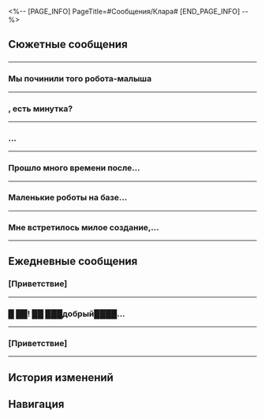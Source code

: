 <%-- [PAGE_INFO]
PageTitle=#Сообщения/Клара#
[END_PAGE_INFO] --%>
{{Сообщение Инфобокс
|id          = 1107
|Изображение = Персонаж Клара Иконка.png
|Тип         = Персонаж
|Отправитель = Клара
|ПодписьСоо  = Хочу со всеми на пикник (>▽<)
|Фракция     = Ярило-VI
}}

==Сюжетные сообщения==
==={{MC|ж=Сестричка|м=Братик}}===
{{Сообщения
|условие_получения = 
|текст =
:'''Клара:''' {{MC|ж=Сестричка|м=Братик}}
:'''Клара:''' Есть минутка?
:'''Клара:''' (´・ω・`)
:{Выбор} Конечно, что случилось?
::'''(Первопроходец):''' Конечно. Что случилось?
:{Выбор} Милые смайлики...
::'''(Первопроходец):''' Клара, твои смайлики такие милые (ﾟ3ﾟ)
::'''Клара:''' Спасибо...
:'''Клара:''' В последнее время у Поселения роботов возникли проблемы
:'''Клара:''' Можешь, пожалуйста, взглянуть, {{MC|ж=сестричка|м=братик}}...
:'''Клара:''' Если у тебя есть время...
:{Выбор} Не волнуйся, я приду.
::'''(Первопроходец):''' Не волнуйся, я уже иду.
:{Выбор} Неужели... (☉д⊙)
::'''(Первопроходец):''' Неужели? Уже иду! (☉д⊙)
::'''Клара:''' Такой смешной эмодзи...
::'''Клара:''' (☉д⊙)
:'''Клара:''' Спасибо, {{MC|ж=сестричка|м=братик}}!
:'''Клара:''' Я буду ждать у господина Сварога~
;{Принятая миссия: Невиданная ласка I}
}}
----

===Мы починили того робота-малыша===
{{Сообщения
|условие_получения = 
|текст =
:'''Клара:''' Мы починили того робота-малыша
:'''Клара:''' Загляни к нам, если будет время
:'''Клара:''' (*´ω`*)
:{Выбор} Хорошо, я приду.
::'''(Первопроходец):''' Хорошо, я уже иду.
:{Выбор} Хорошо! Скоро буду! (☉д⊙)
::'''(Первопроходец):''' Хорошо! Скоро буду! (☉д⊙)
::'''Клара:''' Хорошо!
::'''Клара:''' (☉д⊙)
:'''Клара:''' Тогда я буду ждать тебя у господина Сварога!
;{Принятая миссия: Невиданная ласка II}
}}
----

==={{MC|ж=Сестричка|м=Братик}}, есть минутка?===
{{Сообщения
|условие_получения = 
|текст =
:'''Клара:''' {{MC|ж=Сестричка|м=Братик}}, есть минутка?
:'''Клара:''' Я хочу поговорить о Паскале...
:{Выбор} Ты всё ещё грустишь?..
::'''(Первопроходец):''' Ты всё ещё грустишь?..
::'''Клара:''' Нет... Я успокоилась
:{Выбор} Хорошо, о чём именно?
::'''(Первопроходец):''' Хорошо, о чём именно?
:'''Клара:''' Вообще-то, я много думала об этом...
:'''Клара:''' Но я всё равно не понимаю... Что такое Паскаль?
:'''Клара:''' Другие роботы думают, что Паскаль - создание Фрагментума
:'''Клара:''' Господин Сварог считает Паскаля обычным роботом
:'''Клара:''' Паскаль сам не знает, что он такое
:'''Клара:''' Может быть, Паскаль - человек
:'''Клара:''' {{MC|ж=Сестричка|м=Братик}}, как ты думаешь?
:{Выбор} Это робот...
::'''(Первопроходец):''' Я думаю, что Паскаль - всего лишь робот.
::'''Клара:''' Ты правда так считаешь, {{MC|ж=сестричка|м=братик}}?
::'''Клара:''' Паскаль выглядит как обычный робот, но...
:{Выбор} Это создание Фрагментума...
::'''(Первопроходец):''' Паскаль может быть созданием Фрагментума...
::'''Клара:''' Ты правда так считаешь, {{MC|ж=сестричка|м=братик}}?
::'''Клара:''' Но разве Паскаль не похож на обычного маленького робота? К тому же...
:{Выбор} Это человек...
::'''(Первопроходец):''' Паскаль... живой человек.
::'''Клара:''' Ты правда так считаешь, {{MC|ж=сестричка|м=братик}}?
::'''Клара:''' Я тоже так думаю, но...
:'''Клара:''' Создание Фрагментума, робот, человек
:'''Клара:''' Какая между ними разница?
:'''Клара:''' Некоторые создания Фрагментума могут говорить и вести себя как люди
:'''Клара:''' Господин Сварог выглядит как робот, но он может говорить, думать и даже выражать эмоции, как мы
:'''Клара:''' Тогда как нам отличить «нас» от «них»?
:{Выбор} Эмпатия...
::'''(Первопроходец):''' Только люди могут распознавать другие виды существ и сопереживать им
::'''Клара:''' Вот как
::'''Клара:''' Тогда возможно, что Паскаль и господин Сварог...
::'''Клара:''' Возможно, все они тоже живые люди
:{Выбор} Биология...
::'''(Первопроходец):''' Наше биологическое строение совершенно разное
::'''Клара:''' Вот как
::'''Клара:''' Возможно, только так... мы можем провести чёткое различие между собой и другими вещами
:{Выбор} Нет разницы...
::'''(Первопроходец):''' Между людьми и любыми другими существами в мире нет разницы
::{Выбор} (эмоциональное объяснение)
:::'''(Первопроходец):''' Мы все рождены в одной и той же вселенной, и всех нас ждёт один и тот же конец
::{Выбор} (логичное объяснение)
:::'''(Первопроходец):''' Мы все попросту разные проявления одних и тех же основных частиц
::'''Клара:''' Вот как
::'''Клара:''' Звучит сложно, но я постараюсь понять это
:'''Клара:''' Я больше не чувствую себя такой потерянной
:'''Клара:''' Спасибо, {{MC|ж=сестричка|м=братик}}~
:'''Клара:''' (*´ω`*)
}}
----

==={{MC|ж=Сестричка|м=Братик}}...===
{{Сообщения
|условие_получения = 
|текст =
:'''Клара:''' {{MC|ж=Сестричка|м=Братик}}...
:'''Клара:''' В лагере снова произошло что-то странное!
:{Выбор} Не волнуйся, дай мне минутку.
::'''(Первопроходец):''' Держись, я уже иду.
:{Выбор} Что случилось в этот раз?
::'''(Первопроходец):''' Что опять случилось?
:{Выбор} Хорошо! Сейчас приду! (☉д⊙)
::'''(Первопроходец):''' Хорошо! Сейчас приду! (☉д⊙)
::'''Клара:''' (☉д⊙)!
:'''Клара:''' Ладно, я буду ждать {{MC|ж=сестричку|м=братика}} там, где обычно.
:'''Клара:''' {{MC|ж=Сестричка|м=Братик}}, приходи быстрее!
}}
----

===Прошло много времени после...===
{{Сообщения
|условие_получения = 
|текст =
:'''Клара:''' Прошло много времени после случая с Паскалем.
:'''Клара:''' {{MC|ж=Сестричка|м=Братик}}, хочешь навестить Паскаля?
:{Выбор} Да, скоро буду.
::'''(Первопроходец):''' Да, скоро буду.
:{Выбор} У меня столько дел... Может, в другой раз?
::'''(Первопроходец):''' Может, в другой раз...
::'''Клара:''' Ладно.
::'''Клара:''' Тогда Клара сама сначала проверит Паскаля.
:{Выбор} У него опять неприятности?! (☉д⊙)
::'''(Первопроходец):''' У него опять неприятности?! (☉д⊙)
::'''Клара:''' Нет! С Паскалем всё хорошо!
::'''Клара:''' (☉д⊙)
:'''Клара:''' В общем, {{MC|ж=сестричка|м=братик}}, если придёшь к нам, не забудь про Мастерскую закалки в Заклёпкограде.
}}
----

===Маленькие роботы на базе...===
{{Сообщения
|условие_получения = 
|текст =
:'''Клара:''' Маленькие роботы на базе упоминали о подарке, который они оставили для тебя, {{MC|ж=сестричка|м=братик}}, в Мастерской закалки.
:'''Клара:''' {{MC|ж=Сестричка|м=Братик}}, заходи к нам, если будет время.
}}
----

===Мне встретилось милое создание,...===
{{Сообщения
|условие_получения = 
|текст =
:{Выбор} (Отправить фото Кларе)
:'''(Первопроходец):''' Мне встретилось милое создание, очень похожее на Клару!
:'''(Первопроходец):''' [[Файл:Message Клара 34.png|256px]]
:'''Клара:''' (*´ω`*)
:'''Клара:''' Это кошечка? Такая милая!!! Хочется почесать ей за ушком.
:'''Клара:''' {{MC|ж=Сестричка|м=Братик}}, если получится, можешь принести её мне?
:{Выбор} В следующий раз!
::'''(Первопроходец):''' Хорошо, если получится, то в следующий раз обязательно!
:{Выбор} Нужно сначала у неё спросить.
::'''(Первопроходец):''' Конечно! Но это не питомец. У неё есть сознание, поэтому сначала нужно узнать её мнение.
::'''Клара:''' &vert;ω・´) хорошо
:'''Клара:''' В Белобоге холодно, и если она согласится приехать, то укутай её хорошенько, пожалуйста, {{MC|ж=сестричка|м=братик}} (*´ω`*)
}}
----

==Ежедневные сообщения==
===[Приветствие]===
{{Сообщения
|условие_получения = 
|текст=
:'''Клара:''' [[Файл:Стикер ГПП 07 Пом-Пом 01.png|80px|&lbrack;Приветствие&rbrack;]]
:'''Клара:''' (Первопроходец), {{MC|ж=сестричка|м=братик}}...
:'''Клара:''' А мы на пикник собираемся на этой неделе!
:'''Клара:''' {{MC|ж=Сестричка|м=Братик}} (Первопроходец), идём с нами?
:'''Клара:''' (´・ω・`)
:{Выбор} Без проблем.
:'''(Первопроходец):''' [[Файл:Стикер ГПП 07 Пом-Пом 05.png|80px|&lbrack;ОК&rbrack;]]
:'''Клара:''' Кстати, Клара хочет составить список продуктов для пикника...
:'''Клара:''' (Первопроходец), {{MC|ж=сестричка|м=братик}}, как думаешь, что нам взять?
:{Выбор} Любимые напитки.
::'''(Первопроходец):''' Любимые напитки.
::'''Клара:''' Да-да, упакую машинное масло.
::'''Клара:''' Вчера я купила новую марку машинного масла. Дам попробовать маленькому роботу...
::'''Клара:''' (*´ω`*)
::{Выбор} Я помогу с вещами.
::'''(Первопроходец):''' Я помогу тебе с вещами, когда нужно будет.
:{Выбор} Красивые цветы.
::'''(Первопроходец):''' Красивые цветы.
::'''Клара:''' Да, на фотографиях, наверное, будет выглядеть великолепно...
::'''Клара:''' Интересно, успею, если начну делать цветы из деталей сейчас?
::'''Клара:''' (;´Д`)
::{Выбор} Давай помогу.
::'''(Первопроходец):''' Давай помогу.
:{Выбор} Господина Сварога.
::'''(Первопроходец):''' Господина Сварога.
::'''Клара:''' Клара позовёт господина Сварога.
::'''Клара:''' Хотя он наверняка откажется...
::'''Клара:''' Но Клара его обязательно уговорит!..
::'''Клара:''' И мы все вместе сфотографируемся!
::'''Клара:''' &vert;ω・´)
::{Выбор} Я вас сфотографирую.
::'''(Первопроходец):''' Я вас сфотографирую.
:'''Клара:''' Σ(ﾟдﾟ)
:'''Клара:''' Спасибо, {{MC|ж=сестричка|м=братик}}...
:'''Клара:''' [[Файл:Стикер ГПП 07 Пом-Пом 03.png|80px|&lbrack;Спасибо&rbrack;]]
}}
----

===█ ██! ██ ███добрый████...===
{{Сообщения
|условие_получения = 
|текст=
:'''Клара:''' █ ██! ██ ███добрый████ █ ██? ██ утром ███
:'''Клара:''' █ вместе. Клара█ █ ████ хочет ██ ███ играть █████ на █ █улице! ██ ██
:{Выбор} Хм. Что это?
::'''(Первопроходец):''' Что ты пытаешься сказать, Клара?
::'''(Первопроходец):''' [[Файл:Стикер ГПП 07 Пом-Пом 07.png|80px|&lbrack;Недоумение&rbrack;]]
:{Выбор} Это вирус?
::'''(Первопроходец):''' На моём смартфоне вирус?
::'''(Первопроходец):''' [[Файл:Стикер ГПП 07 Пом-Пом 07.png|80px|&lbrack;Недоумение&rbrack;]]
::'''Клара:''' Нет!
:'''Клара:''' (ﾟДﾟ≡ﾟДﾟ)
:'''Клара:''' Почему это отправилось всем...
:'''Клара:''' Искажённый текст...
:{Выбор} Что с тобой случилось?
:'''(Первопроходец):''' Что с тобой случилось?
:'''Клара:''' Клара пытается модифицировать смартфон...
:'''Клара:''' Если бы получилось, маленький робот смог бы отправлять на него сообщения с базы!
:'''Клара:''' Клара пыталась попросить маленького робота написать...
:'''Клара:''' Не получилось...
:'''Клара:''' ﾟ(つд`ﾟ)
:{Выбор} Ты потрясающая, Клара!
:'''(Первопроходец):''' Ты потрясающая, Клара!
:'''(Первопроходец):''' Продолжай! Всё получится!
:'''(Первопроходец):''' [[Файл:Стикер ГПП 07 Пом-Пом 06.png|80px|&lbrack;Одобрение&rbrack;]]
:'''Клара:''' &vert;ω・´)
:'''Клара:''' Хорошо! Попробую ещё раз!
:'''Клара:''' Спасибо, {{MC|ж=сестричка|м=братик}} (Первопроходец)!
}}
----

===[Приветствие]===
{{Сообщения
|условие_получения = 
|текст=
:'''Клара:''' [[Файл:Стикер ГПП 07 Пом-Пом 01.png|80px|&lbrack;Приветствие&rbrack;]]
:'''Клара:''' (Первопроходец), {{MC|ж=сестричка|м=братик}}...
:'''Клара:''' Клара получила странную посылку.
:'''Клара:''' (☉д⊙)
:{Выбор} (☉д⊙)
:'''(Первопроходец):''' (☉д⊙)
:'''(Первопроходец):''' Что там?
:'''Клара:''' Пара обуви и записка...
:'''Клара:''' Там написано... «Общество защиты Клары»...
:'''Клара:''' Не знаю, что это... {{MC|ж=Сестричка|м=Братик}}, ты знаешь?
:{Выбор} Я знаю их.
::'''(Первопроходец):''' А, это они. Я {{MC|ж=подбирала|м=подбирал}} их листовки.
::'''(Первопроходец):''' Это благотворительная организация из Поселения роботов. Она создана, чтобы отплатить тебе за доброту, Клара.
::'''(Первопроходец):''' Это их подарок.
:{Выбор} Не знаю их, лучше выбросить.
::'''(Первопроходец):''' Звучит подозрительно...
::'''(Первопроходец):''' Просто выброси...
::'''Клара:''' Да, логично...
:'''Клара:''' Ой, что-то написано на обороте!
:'''Клара:''' Клара, ты заботишься обо всех в Поселении роботов, поэтому мы купили тебе новую пару обуви.
:'''Клара:''' Ты всегда босая, тебе наверняка очень холодно...
:'''Клара:''' (;´Д`)
:{Выбор} (;´Д`)
:'''(Первопроходец):''' (;´Д`)
:'''(Первопроходец):''' Оставь!
:'''Клара:''' Ура! Клара так рада!
:'''Клара:''' Но Клара не привыкла носить обувь, всё время подворачиваю ноги...ﾟ(つд`ﾟ)
:'''Клара:''' Оставлю пока что...
:'''Клара:''' [[Файл:Стикер ГПП 07 Пом-Пом 03.png|80px|&lbrack;Спасибо&rbrack;]]
}}
----

==История изменений==
{{История изменений|3.5}}

==Навигация==
{{Сообщения Навбокс}}
